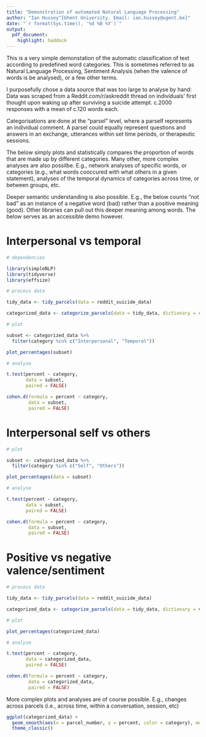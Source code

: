 ```yaml
---
title: "Demonstration of automated Natural Language Processing"
author: "Ian Hussey^[Ghent University. Email: ian.hussey@ugent.be]"
date: "`r format(Sys.time(), '%d %B %Y')`"
output:
  pdf_document:
    highlight: haddock
---
```


This is a very simple demonstation of the automatic classification of text according to predefined word categories. This is sometimes referred to as Natural Language Processing, Sentiment Analysis (when the valence of words is be analysed), or a few other terms. 

I purposefully chose a data source that was too large to analyse by hand: Data was scraped from a Reddit.com/r/askreddit thread on individuals' first thought upon waking up after surviving a suicide attempt. c.2000 responses with a mean of c.120 words each.

Categorisations are done at the "parsel" level, where a parself represents an individual comment. A parsel could equally represent questions and answers in an exchange, utterances within set time periods, or therapeutic sessions. 

The below simply plots and statistically compares the proportion of words that are made up by different categories. Many other, more complex analyses are also possilbe. E.g., network analyses of specific words, or categories (e.g., what words cooccured with what others in a given statement), analyses of the temporal dynamics of categories across time, or between groups, etc. 

Deeper semantic understanding is also possible. E.g., the below counts "not bad" as an instance of a negative word (bad) rather than a positive meaning (good). Other libraries can pull out this deeper meaning among words. The below serves as an accessible demo however. 

# Interpersonal vs temporal

```r

# dependencies

library(simpleNLP)
library(tidyverse)
library(effsize)

# process data

tidy_data <- tidy_parcels(data = reddit_suicide_data)

categorized_data <- categorize_parcels(data = tidy_data, dictionary = relations)

# plot

subset <- categorized_data %>%
  filter(category %in% c("Interpersonal", "Temporal"))

plot_percentages(subset)

# analyse

t.test(percent ~ category,
       data = subset,
       paired = FALSE)

cohen.d(formula = percent ~ category,
        data = subset,
        paired = FALSE)

```

# Interpersonal self vs others

```r

# plot 

subset <- categorized_data %>%
  filter(category %in% c("Self", "Others"))

plot_percentages(data = subset)

# analyse

t.test(percent ~ category,
       data = subset,
       paired = FALSE)

cohen.d(formula = percent ~ category,
        data = subset,
        paired = FALSE)

```

# Positive vs negative valence/sentiment

```r

# process data

tidy_data <- tidy_parcels(data = reddit_suicide_data)

categorized_data <- categorize_parcels(data = tidy_data, dictionary = valence)

# plot

plot_percentages(categorized_data)

# analyse

t.test(percent ~ category,
       data = categorized_data,
       paired = FALSE)

cohen.d(formula = percent ~ category,
        data = categorized_data,
        paired = FALSE)

```


More complex plots and analyses are of course possible. E.g., changes across parcels (i.e., across time, within a conversation, session, etc)

```r

ggplot(categorized_data) +
  geom_smooth(aes(x = parcel_number, y = percent, color = category), method = "loess") +
  theme_classic()

```
